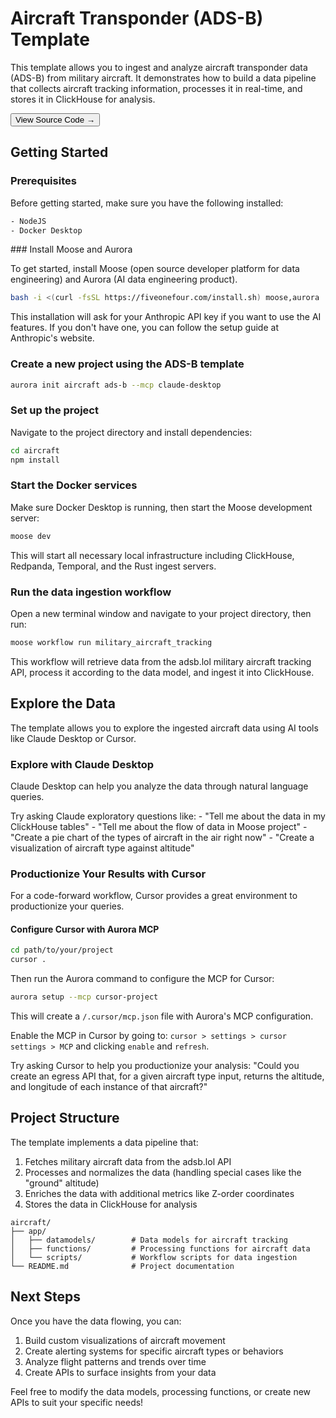 


# Aircraft Transponder (ADS-B) Template

This template allows you to ingest and analyze aircraft transponder data (ADS-B) from military aircraft. It demonstrates how to build a data pipeline that collects aircraft tracking information, processes it in real-time, and stores it in ClickHouse for analysis.

<Link href="https://github.com/514-labs/moose/tree/main/templates/ads-b">
  <Button variant="outline">View Source Code →</Button>
</Link>

## Getting Started


### Prerequisites

Before getting started, make sure you have the following installed:

```bash filename="Requirements" copy
- NodeJS
- Docker Desktop
```

<Steps>
### Install Moose and Aurora

To get started, install Moose (open source developer platform for data engineering) and Aurora (AI data engineering product).

```bash filename="terminal" copy
bash -i <(curl -fsSL https://fiveonefour.com/install.sh) moose,aurora
```

<Callout type="info" title="Anthropic API Key">
This installation will ask for your Anthropic API key if you want to use the AI features. If you don't have one, you can follow the setup guide at Anthropic's website.
</Callout>

### Create a new project using the ADS-B template

```bash filename="terminal" copy
aurora init aircraft ads-b --mcp claude-desktop
```

### Set up the project

Navigate to the project directory and install dependencies:

```bash filename="terminal" copy
cd aircraft
npm install
```

### Start the Docker services

Make sure Docker Desktop is running, then start the Moose development server:

```bash filename="terminal" copy
moose dev
```

This will start all necessary local infrastructure including ClickHouse, Redpanda, Temporal, and the Rust ingest servers.

### Run the data ingestion workflow

Open a new terminal window and navigate to your project directory, then run:

```bash filename="terminal" copy
moose workflow run military_aircraft_tracking
```

This workflow will retrieve data from the adsb.lol military aircraft tracking API, process it according to the data model, and ingest it into ClickHouse.

</Steps>

## Explore the Data

The template allows you to explore the ingested aircraft data using AI tools like Claude Desktop or Cursor.

### Explore with Claude Desktop

Claude Desktop can help you analyze the data through natural language queries.

<Callout type="info" title="Example Questions for Claude">
Try asking Claude exploratory questions like:
- "Tell me about the data in my ClickHouse tables"
- "Tell me about the flow of data in Moose project"
- "Create a pie chart of the types of aircraft in the air right now"
- "Create a visualization of aircraft type against altitude"
</Callout>

### Productionize Your Results with Cursor

For a code-forward workflow, Cursor provides a great environment to productionize your queries.

#### Configure Cursor with Aurora MCP

```bash filename="terminal" copy
cd path/to/your/project
cursor .
```

Then run the Aurora command to configure the MCP for Cursor:

```bash filename="terminal" copy
aurora setup --mcp cursor-project
```

This will create a `/.cursor/mcp.json` file with Aurora's MCP configuration.

Enable the MCP in Cursor by going to:
`cursor > settings > cursor settings > MCP` and clicking `enable` and `refresh`.

<Callout type="info" title="Example Question for Cursor">
Try asking Cursor to help you productionize your analysis:
"Could you create an egress API that, for a given aircraft type input, returns the altitude, and longitude of each instance of that aircraft?"
</Callout>

## Project Structure

The template implements a data pipeline that:

1. Fetches military aircraft data from the adsb.lol API
2. Processes and normalizes the data (handling special cases like the "ground" altitude)
3. Enriches the data with additional metrics like Z-order coordinates
4. Stores the data in ClickHouse for analysis

```
aircraft/
├── app/
│   ├── datamodels/        # Data models for aircraft tracking
│   ├── functions/         # Processing functions for aircraft data
│   └── scripts/           # Workflow scripts for data ingestion
└── README.md              # Project documentation
```

## Next Steps

Once you have the data flowing, you can:

1. Build custom visualizations of aircraft movement
2. Create alerting systems for specific aircraft types or behaviors
3. Analyze flight patterns and trends over time
4. Create APIs to surface insights from your data

Feel free to modify the data models, processing functions, or create new APIs to suit your specific needs!

